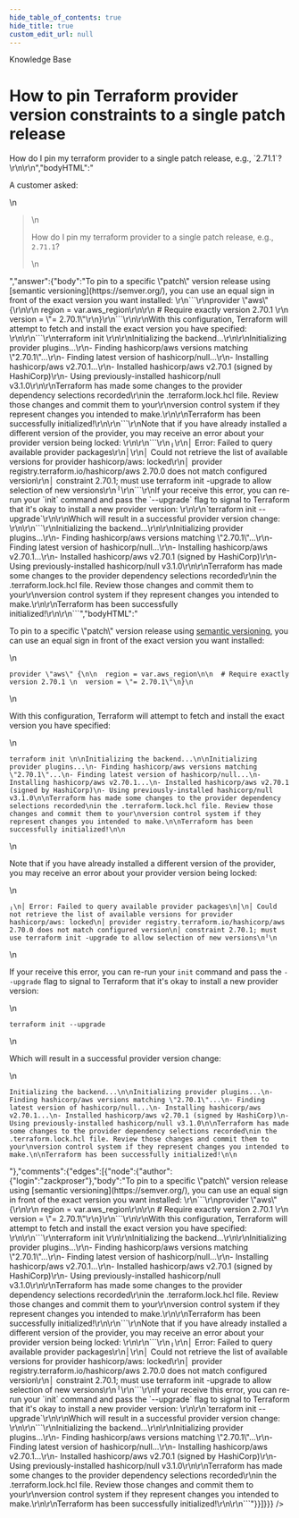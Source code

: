 ```yaml
---
hide_table_of_contents: true
hide_title: true
custom_edit_url: null
---
```



<CenterLayout>
<span class="title">Knowledge Base</span>
<h1>How to pin Terraform provider version constraints to a single patch release</h1>
<GitHub json={{"id":"D_kwDOF8slf84AOeFZ","number":130,"author":{"login":"zackproser"},"title":"How to pin Terraform provider version constraints to a single patch release","body":"A customer asked: \r\n> How do I pin my terraform provider to a single patch release, e.g., `2.71.1`? \r\n\r\n","bodyHTML":"<p dir=\"auto\">A customer asked:</p>\n<blockquote>\n<p dir=\"auto\">How do I pin my terraform provider to a single patch release, e.g., <code class=\"notranslate\">2.71.1</code>?</p>\n</blockquote>","answer":{"body":"To pin to a specific \"patch\" version release using [semantic versioning](https://semver.org/), you can use an equal sign in front of the exact version you want installed: \r\n```\r\nprovider \"aws\" {\r\n\r\n  region = var.aws_region\r\n\r\n  # Require exactly version 2.70.1 \r\n  version = \"= 2.70.1\"\r\n}\r\n```\r\n\r\nWith this configuration, Terraform will attempt to fetch and install the exact version you have specified: \r\n\r\n```\r\nterraform init \r\n\r\nInitializing the backend...\r\n\r\nInitializing provider plugins...\r\n- Finding hashicorp/aws versions matching \"2.70.1\"...\r\n- Finding latest version of hashicorp/null...\r\n- Installing hashicorp/aws v2.70.1...\r\n- Installed hashicorp/aws v2.70.1 (signed by HashiCorp)\r\n- Using previously-installed hashicorp/null v3.1.0\r\n\r\nTerraform has made some changes to the provider dependency selections recorded\r\nin the .terraform.lock.hcl file. Review those changes and commit them to your\r\nversion control system if they represent changes you intended to make.\r\n\r\nTerraform has been successfully initialized!\r\n\r\n```\r\nNote that if you have already installed a different version of the provider, you may receive an error about your provider version being locked: \r\n\r\n```\r\n╷\r\n│ Error: Failed to query available provider packages\r\n│\r\n│ Could not retrieve the list of available versions for provider hashicorp/aws: locked\r\n│ provider registry.terraform.io/hashicorp/aws 2.70.0 does not match configured version\r\n│ constraint 2.70.1; must use terraform init -upgrade to allow selection of new versions\r\n╵\r\n```\r\nIf your receive this error, you can re-run your `init` command and pass the `--upgrade` flag to signal to Terraform that it's okay to install a new provider version: \r\n\r\n`terraform init --upgrade`\r\n\r\nWhich will result in a successful provider version change: \r\n\r\n```\r\nInitializing the backend...\r\n\r\nInitializing provider plugins...\r\n- Finding hashicorp/aws versions matching \"2.70.1\"...\r\n- Finding latest version of hashicorp/null...\r\n- Installing hashicorp/aws v2.70.1...\r\n- Installed hashicorp/aws v2.70.1 (signed by HashiCorp)\r\n- Using previously-installed hashicorp/null v3.1.0\r\n\r\nTerraform has made some changes to the provider dependency selections recorded\r\nin the .terraform.lock.hcl file. Review those changes and commit them to your\r\nversion control system if they represent changes you intended to make.\r\n\r\nTerraform has been successfully initialized!\r\n\r\n```","bodyHTML":"<p dir=\"auto\">To pin to a specific \"patch\" version release using <a href=\"https://semver.org/\" rel=\"nofollow\">semantic versioning</a>, you can use an equal sign in front of the exact version you want installed:</p>\n<div class=\"snippet-clipboard-content notranslate position-relative overflow-auto\" data-snippet-clipboard-copy-content=\"provider &quot;aws&quot; {\n\n  region = var.aws_region\n\n  # Require exactly version 2.70.1 \n  version = &quot;= 2.70.1&quot;\n}\"><pre class=\"notranslate\"><code>provider \"aws\" {\n\n  region = var.aws_region\n\n  # Require exactly version 2.70.1 \n  version = \"= 2.70.1\"\n}\n</code></pre></div>\n<p dir=\"auto\">With this configuration, Terraform will attempt to fetch and install the exact version you have specified:</p>\n<div class=\"snippet-clipboard-content notranslate position-relative overflow-auto\" data-snippet-clipboard-copy-content=\"terraform init \n\nInitializing the backend...\n\nInitializing provider plugins...\n- Finding hashicorp/aws versions matching &quot;2.70.1&quot;...\n- Finding latest version of hashicorp/null...\n- Installing hashicorp/aws v2.70.1...\n- Installed hashicorp/aws v2.70.1 (signed by HashiCorp)\n- Using previously-installed hashicorp/null v3.1.0\n\nTerraform has made some changes to the provider dependency selections recorded\nin the .terraform.lock.hcl file. Review those changes and commit them to your\nversion control system if they represent changes you intended to make.\n\nTerraform has been successfully initialized!\n\"><pre class=\"notranslate\"><code>terraform init \n\nInitializing the backend...\n\nInitializing provider plugins...\n- Finding hashicorp/aws versions matching \"2.70.1\"...\n- Finding latest version of hashicorp/null...\n- Installing hashicorp/aws v2.70.1...\n- Installed hashicorp/aws v2.70.1 (signed by HashiCorp)\n- Using previously-installed hashicorp/null v3.1.0\n\nTerraform has made some changes to the provider dependency selections recorded\nin the .terraform.lock.hcl file. Review those changes and commit them to your\nversion control system if they represent changes you intended to make.\n\nTerraform has been successfully initialized!\n\n</code></pre></div>\n<p dir=\"auto\">Note that if you have already installed a different version of the provider, you may receive an error about your provider version being locked:</p>\n<div class=\"snippet-clipboard-content notranslate position-relative overflow-auto\" data-snippet-clipboard-copy-content=\"╷\n│ Error: Failed to query available provider packages\n│\n│ Could not retrieve the list of available versions for provider hashicorp/aws: locked\n│ provider registry.terraform.io/hashicorp/aws 2.70.0 does not match configured version\n│ constraint 2.70.1; must use terraform init -upgrade to allow selection of new versions\n╵\"><pre class=\"notranslate\"><code>╷\n│ Error: Failed to query available provider packages\n│\n│ Could not retrieve the list of available versions for provider hashicorp/aws: locked\n│ provider registry.terraform.io/hashicorp/aws 2.70.0 does not match configured version\n│ constraint 2.70.1; must use terraform init -upgrade to allow selection of new versions\n╵\n</code></pre></div>\n<p dir=\"auto\">If your receive this error, you can re-run your <code class=\"notranslate\">init</code> command and pass the <code class=\"notranslate\">--upgrade</code> flag to signal to Terraform that it's okay to install a new provider version:</p>\n<p dir=\"auto\"><code class=\"notranslate\">terraform init --upgrade</code></p>\n<p dir=\"auto\">Which will result in a successful provider version change:</p>\n<div class=\"snippet-clipboard-content notranslate position-relative overflow-auto\" data-snippet-clipboard-copy-content=\"Initializing the backend...\n\nInitializing provider plugins...\n- Finding hashicorp/aws versions matching &quot;2.70.1&quot;...\n- Finding latest version of hashicorp/null...\n- Installing hashicorp/aws v2.70.1...\n- Installed hashicorp/aws v2.70.1 (signed by HashiCorp)\n- Using previously-installed hashicorp/null v3.1.0\n\nTerraform has made some changes to the provider dependency selections recorded\nin the .terraform.lock.hcl file. Review those changes and commit them to your\nversion control system if they represent changes you intended to make.\n\nTerraform has been successfully initialized!\n\"><pre class=\"notranslate\"><code>Initializing the backend...\n\nInitializing provider plugins...\n- Finding hashicorp/aws versions matching \"2.70.1\"...\n- Finding latest version of hashicorp/null...\n- Installing hashicorp/aws v2.70.1...\n- Installed hashicorp/aws v2.70.1 (signed by HashiCorp)\n- Using previously-installed hashicorp/null v3.1.0\n\nTerraform has made some changes to the provider dependency selections recorded\nin the .terraform.lock.hcl file. Review those changes and commit them to your\nversion control system if they represent changes you intended to make.\n\nTerraform has been successfully initialized!\n\n</code></pre></div>"},"comments":{"edges":[{"node":{"author":{"login":"zackproser"},"body":"To pin to a specific \"patch\" version release using [semantic versioning](https://semver.org/), you can use an equal sign in front of the exact version you want installed: \r\n```\r\nprovider \"aws\" {\r\n\r\n  region = var.aws_region\r\n\r\n  # Require exactly version 2.70.1 \r\n  version = \"= 2.70.1\"\r\n}\r\n```\r\n\r\nWith this configuration, Terraform will attempt to fetch and install the exact version you have specified: \r\n\r\n```\r\nterraform init \r\n\r\nInitializing the backend...\r\n\r\nInitializing provider plugins...\r\n- Finding hashicorp/aws versions matching \"2.70.1\"...\r\n- Finding latest version of hashicorp/null...\r\n- Installing hashicorp/aws v2.70.1...\r\n- Installed hashicorp/aws v2.70.1 (signed by HashiCorp)\r\n- Using previously-installed hashicorp/null v3.1.0\r\n\r\nTerraform has made some changes to the provider dependency selections recorded\r\nin the .terraform.lock.hcl file. Review those changes and commit them to your\r\nversion control system if they represent changes you intended to make.\r\n\r\nTerraform has been successfully initialized!\r\n\r\n```\r\nNote that if you have already installed a different version of the provider, you may receive an error about your provider version being locked: \r\n\r\n```\r\n╷\r\n│ Error: Failed to query available provider packages\r\n│\r\n│ Could not retrieve the list of available versions for provider hashicorp/aws: locked\r\n│ provider registry.terraform.io/hashicorp/aws 2.70.0 does not match configured version\r\n│ constraint 2.70.1; must use terraform init -upgrade to allow selection of new versions\r\n╵\r\n```\r\nIf your receive this error, you can re-run your `init` command and pass the `--upgrade` flag to signal to Terraform that it's okay to install a new provider version: \r\n\r\n`terraform init --upgrade`\r\n\r\nWhich will result in a successful provider version change: \r\n\r\n```\r\nInitializing the backend...\r\n\r\nInitializing provider plugins...\r\n- Finding hashicorp/aws versions matching \"2.70.1\"...\r\n- Finding latest version of hashicorp/null...\r\n- Installing hashicorp/aws v2.70.1...\r\n- Installed hashicorp/aws v2.70.1 (signed by HashiCorp)\r\n- Using previously-installed hashicorp/null v3.1.0\r\n\r\nTerraform has made some changes to the provider dependency selections recorded\r\nin the .terraform.lock.hcl file. Review those changes and commit them to your\r\nversion control system if they represent changes you intended to make.\r\n\r\nTerraform has been successfully initialized!\r\n\r\n```"}}]}}} />

</CenterLayout>
  

<!-- ##DOCS-SOURCER-START
{
  "sourcePlugin": "github-discussions",
  "hash": "2225fe974608c441566dd00d08cb1035"
}
##DOCS-SOURCER-END -->
